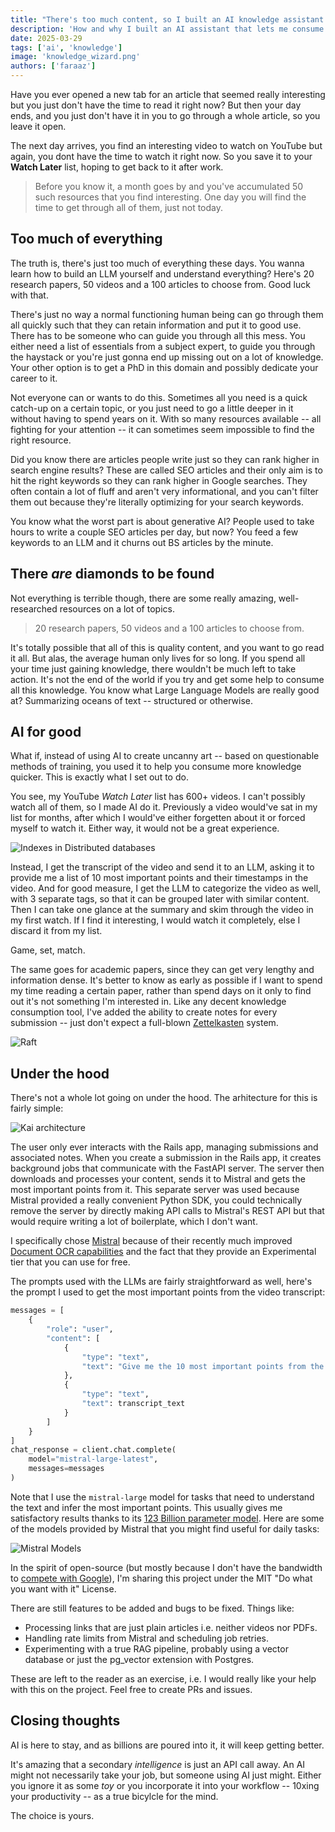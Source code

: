 ```yaml
---
title: "There's too much content, so I built an AI knowledge assistant."
description: 'How and why I built an AI assistant that lets me consume or discard content much quicker.'
date: 2025-03-29
tags: ['ai', 'knowledge']
image: 'knowledge_wizard.png'
authors: ['faraaz']
---
```



Have you ever opened a new tab for an article that seemed really interesting but you just don't have the time to read it right now? But then your day ends, and you just don't have it in you to go through a whole article, so you leave it open.

The next day arrives, you find an interesting video to watch on YouTube but again, you dont have the time to watch it right now. So you save it to your __Watch Later__ list, hoping to get back to it after work. 

> Before you know it, a month goes by and you've accumulated 50 such resources that you find interesting. One day you will find the time to get through all of them, just not today.

## Too much of everything

The truth is, there's just too much of everything these days. You wanna learn how to build an LLM yourself and understand everything? Here's 20 research papers, 50 videos and a 100 articles to choose from. Good luck with that.

There's just no way a normal functioning human being can go through them all quickly such that they can retain information and put it to good use. There has to be someone who can guide you through all this mess. You either need a list of essentials from a subject expert, to guide you through the haystack or you're just gonna end up missing out on a lot of knowledge. Your other option is to get a PhD in this domain and possibly dedicate your career to it.

Not everyone can or wants to do this. Sometimes all you need is a quick catch-up on a certain topic, or you just need to go a little deeper in it without having to spend years on it. With so many resources available -- all fighting for your attention -- it can sometimes seem impossible to find the right resource.

Did you know there are articles people write just so they can rank higher in search engine results? These are called SEO articles and their only aim is to hit the right keywords so they can rank higher in Google searches. They often contain a lot of fluff and aren't very informational, and you can't filter them out because they're literally optimizing for your search keywords.

You know what the worst part is about generative AI? People used to take hours to write a couple SEO articles per day, but now? You feed a few keywords to an LLM and it churns out BS articles by the minute.

## There *are* diamonds to be found

Not everything is terrible though, there are some really amazing, well-researched resources on a lot of topics.

> 20 research papers, 50 videos and a 100 articles to choose from.

It's totally possible that all of this is quality content, and you want to go read it all. But alas, the average human only lives for so long. If you spend all your time just gaining knowledge, there wouldn't be much left to take action. It's not the end of the world if you try and get some help to consume all this knowledge. You know what Large Language Models are really good at? Summarizing oceans of text -- structured or otherwise.

## AI for good

What if, instead of using AI to create uncanny art -- based on questionable methods of training, you used it to help you consume more knowledge quicker. This is exactly what I set out to do.

You see, my YouTube _Watch Later_ list has 600+ videos. I can't possibly watch all of them, so I made AI do it. Previously a video would've sat in my list for months, after which I would've either forgetten about it or forced myself to watch it. Either way, it would not be a great experience.

![Indexes in Distributed databases](indexes_in_dist_db.png)

Instead, I get the transcript of the video and send it to an LLM, asking it to provide me a list of 10 most important points and their timestamps in the video. And for good measure, I get the LLM to categorize the video as well, with 3 separate tags, so that it can be grouped later with similar content. Then I can take one glance at the summary and skim through the video in my first watch. If I find it interesting, I would watch it completely, else I discard it from my list.

Game, set, match.

The same goes for academic papers, since they can get very lengthy and information dense. It's better to know as early as possible if I want to spend my time reading a certain paper, rather than spend days on it only to find out it's not something I'm interested in. Like any decent knowledge consumption tool, I've added the ability to create notes for every submission -- just don't expect a full-blown [Zettelkasten](https://zettelkasten.de/introduction/) system.

![Raft](raft.png)

## Under the hood

There's not a whole lot going on under the hood. The arhitecture for this is fairly simple:

![Kai architecture](kai_architecture.png)

The user only ever interacts with the Rails app, managing submissions and associated notes. When you create a submission in the Rails app, it creates background jobs that communicate with the FastAPI server. The server then downloads and processes your content, sends it to Mistral and gets the most important points from it. This separate server was used because Mistral provided a really convenient Python SDK, you could technically remove the server by directly making API calls to Mistral's REST API but that would require writing a lot of boilerplate, which I don't want.

I specifically chose [Mistral](https://mistral.ai/) because of their recently much improved [Document OCR capabilities](https://mistral.ai/news/mistral-ocr) and the fact that they provide an Experimental tier that you can use for free.

The prompts used with the LLMs are fairly straightforward as well, here's the prompt I used to get the most important points from the video transcript:

```python
messages = [
    {
        "role": "user",
        "content": [
            {
                "type": "text",
                "text": "Give me the 10 most important points from the text. Return the result as an array in a JSON string."
            },
            {
                "type": "text",
                "text": transcript_text
            }
        ]
    }
]
chat_response = client.chat.complete(
    model="mistral-large-latest",
    messages=messages
)
```

Note that I use the `mistral-large` model for tasks that need to understand the text and infer the most important points. This usually gives me satisfactory results thanks to its [123 Billion parameter model](https://mistral.ai/news/mistral-large-2407). Here are some of the models provided by Mistral that you might find useful for daily tasks:

![Mistral Models](mistral-models.png)

In the spirit of open-source (but mostly because I don't have the bandwidth to [compete with Google](https://notebooklm.google/)), I'm sharing this project under the MIT "Do what you want with it" License.

<LinkPreview id="https://github.com/faraazahmad/kai" />

There are still features to be added and bugs to be fixed. Things like:

* Processing links that are just plain articles i.e. neither videos nor PDFs.
* Handling rate limits from Mistral and scheduling job retries.
* Experimenting with a true RAG pipeline, probably using a vector database or just the pg_vector extension with Postgres.

These are left to the reader as an exercise, i.e. I would really like your help with this on the project. Feel free to create PRs and issues.

## Closing thoughts

AI is here to stay, and as billions are poured into it, it will keep getting better.

It's amazing that a secondary _intelligence_ is just an API call away. An AI might not necessarily take your job, but someone using AI just might. Either you ignore it as some _toy_ or you incorporate it into your workflow -- 10xing your productivity -- as a true bicylcle for the mind.

The choice is yours.
